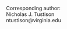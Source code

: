

\clearpage

\begin{centering}

$ $

\vspace{2.0 cm}

\LARGE

{\bf Learning image-based \textcolor{blue}{spatial} transformations via convolutional neural networks:  a review}

\vspace{3.0 cm}

\normalsize

Nicholas J. Tustison$^1$,
Brian B. Avants$^1$, and
James C. Gee$^2$

\vspace{0.25 cm}

\small

$^1$Department of Radiology and Medical Imaging, University of Virginia, Charlottesville, VA

$^2$Department of Radiology, University of Pennsylvania, Philadelphia, PA

\end{centering}

\vspace{6 cm}

\small

Corresponding author: \
Nicholas J. Tustison \
ntustison@virginia.edu

<!--
\noindent\rule{4cm}{0.4pt}
 -->

\newpage

\normalsize
